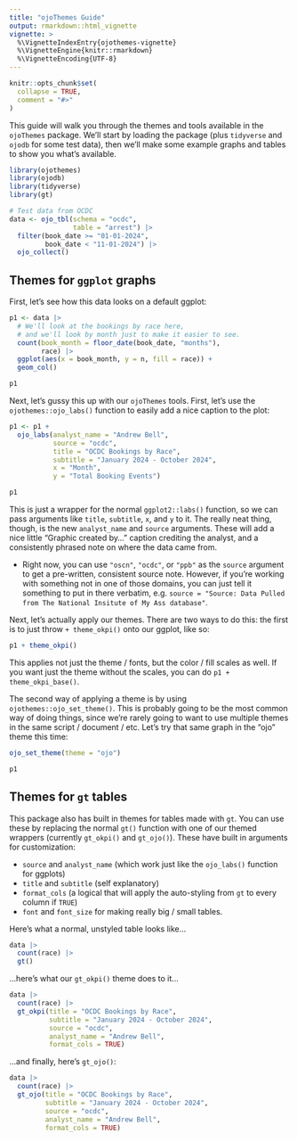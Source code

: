 ```yaml
---
title: "ojoThemes Guide"
output: rmarkdown::html_vignette
vignette: >
  %\VignetteIndexEntry{ojothemes-vignette}
  %\VignetteEngine{knitr::rmarkdown}
  %\VignetteEncoding{UTF-8}
---
```


```r
knitr::opts_chunk$set(
  collapse = TRUE,
  comment = "#>"
)
```

This guide will walk you through the themes and tools available in the `ojoThemes` package. We'll start by loading the package (plus `tidyverse` and `ojodb` for some test data), then we'll make some example graphs and tables to show you what's available.

```r
library(ojothemes)
library(ojodb)
library(tidyverse)
library(gt)

# Test data from OCDC
data <- ojo_tbl(schema = "ocdc",
                table = "arrest") |>
  filter(book_date >= "01-01-2024",
         book_date < "11-01-2024") |>
  ojo_collect() 

```
## Themes for `ggplot` graphs

First, let's see how this data looks on a default ggplot:

```r
p1 <- data |>
  # We'll look at the bookings by race here,
  # and we'll look by month just to make it easier to see.
  count(book_month = floor_date(book_date, "months"), 
        race) |>
  ggplot(aes(x = book_month, y = n, fill = race)) +
  geom_col()

p1
```

Next, let's gussy this up with our `ojoThemes` tools. First, let's use the `ojothemes::ojo_labs()` function to easily add a nice caption to the plot:

```r
p1 <- p1 +
  ojo_labs(analyst_name = "Andrew Bell",
           source = "ocdc",
           title = "OCDC Bookings by Race",
           subtitle = "January 2024 - October 2024",
           x = "Month",
           y = "Total Booking Events")

p1
```

This is just a wrapper for the normal `ggplot2::labs()` function, so we can pass arguments like `title`, `subtitle`, `x`, and `y` to it. The really neat thing, though, is the new `analyst_name` and `source` arguments. These will add a nice little "Graphic created by..." caption crediting the analyst, and a consistently phrased note on where the data came from.

  * Right now, you can use `"oscn"`, `"ocdc"`, or `"ppb"` as the `source` argument to get a pre-written, consistent source note. However, if you're working with something not in one of those domains, you can just tell it something to put in there verbatim, e.g. `source = "Source: Data Pulled from The National Insitute of My Ass database"`.

Next, let's actually apply our themes. There are two ways to do this: the first is to just throw `+ theme_okpi()` onto our ggplot, like so:

```r
p1 + theme_okpi()
```

This applies not just the theme / fonts, but the color / fill scales as well. If you want just the theme without the scales, you can do `p1 + theme_okpi_base()`.

The second way of applying a theme is by using `ojothemes::ojo_set_theme()`. This is probably going to be the most common way of doing things, since we're rarely going to want to use multiple themes in the same script / document / etc. Let's try that same graph in the "ojo" theme this time:

```r
ojo_set_theme(theme = "ojo")

p1
```

## Themes for `gt` tables

This package also has built in themes for tables made with `gt`. You can use these by replacing the normal `gt()` function with one of our themed wrappers (currently `gt_okpi()` and `gt_ojo()`). These have built in arguments for customization: 

  * `source` and `analyst_name` (which work just like the `ojo_labs()` function for ggplots)
  * `title` and `subtitle` (self explanatory)
  * `format_cols` (a logical that will apply the auto-styling from `gt` to every column if `TRUE`)
  * `font` and `font_size` for making really big / small tables.

Here's what a normal, unstyled table looks like...

```r
data |>
  count(race) |>
  gt()
```

...here's what our `gt_okpi()` theme does to it...

```r
data |>
  count(race) |>
  gt_okpi(title = "OCDC Bookings by Race",
          subtitle = "January 2024 - October 2024",
          source = "ocdc",
          analyst_name = "Andrew Bell",
          format_cols = TRUE)
```

...and finally, here's `gt_ojo()`:

```r
data |>
  count(race) |>
  gt_ojo(title = "OCDC Bookings by Race",
         subtitle = "January 2024 - October 2024",
         source = "ocdc",
         analyst_name = "Andrew Bell",
         format_cols = TRUE)
```
